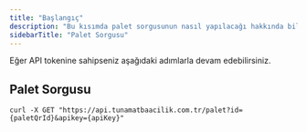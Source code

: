 ```yaml
---
title: "Başlangıç"
description: "Bu kısımda palet sorgusunun nasıl yapılacağı hakkında bilgiler bulunmaktadır."
sidebarTitle: "Palet Sorgusu"
---
```


<Note>
  Eğer API tokenine sahipseniz aşağıdaki adımlarla devam edebilirsiniz.
</Note>

## Palet Sorgusu



```cURL cURL
curl -X GET "https://api.tunamatbaacilik.com.tr/palet?id={paletQrId}&apikey={apiKey}"
```